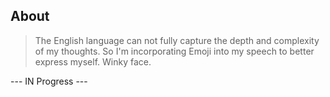 ## About

> The English language can not fully capture the depth and complexity of my thoughts. So I'm incorporating Emoji into my speech to better express myself. Winky face.

--- IN Progress ---